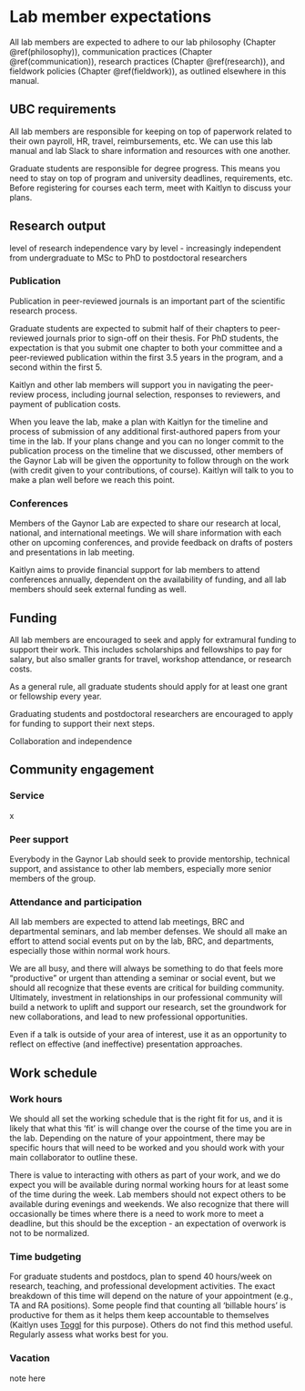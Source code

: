 # Lab member expectations {#expectations}

All lab members are expected to adhere to our lab philosophy (Chapter \@ref(philosophy)), communication practices (Chapter \@ref(communication)), research practices (Chapter \@ref(research)), and fieldwork policies (Chapter \@ref(fieldwork)), as outlined elsewhere in this manual.


## UBC requirements

All lab members are responsible for keeping on top of paperwork related to their own payroll, HR, travel, reimbursements, etc. We can use this lab manual and lab Slack to share information and resources with one another.

Graduate students are responsible for degree progress. This means you need to stay on top of program and university deadlines, requirements, etc. Before registering for courses each term, meet with Kaitlyn to discuss your plans.

## Research output

level of research independence vary by level - increasingly independent from undergraduate to MSc to PhD to postdoctoral researchers

### Publication

Publication in peer-reviewed journals is an important part of the scientific research process. 

Graduate students are expected to submit half of their chapters to peer-reviewed journals prior to sign-off on their thesis. For PhD students, the expectation is that you submit one chapter to both your committee and a peer-reviewed publication within the first 3.5 years in the program, and a second within the first 5.

Kaitlyn and other lab members will support you in navigating the peer-review process, including journal selection, responses to reviewers, and payment of publication costs.

When you leave the lab, make a plan with Kaitlyn for the timeline and process of submission of any additional first-authored papers from your time in the lab. If your plans change and you can no longer commit to the publication process on the timeline that we discussed, other members of the Gaynor Lab will be given the opportunity to follow through on the work (with credit given to your contributions, of course). Kaitlyn will talk to you to make a plan well before we reach this point.


### Conferences

Members of the Gaynor Lab are expected to share our research at local, national, and international meetings. We will share information with each other on upcoming conferences, and provide feedback on drafts of posters and presentations in lab meeting.

Kaitlyn aims to provide financial support for lab members to attend conferences annually, dependent on the availability of funding, and all lab members should seek external funding as well.

## Funding

All lab members are encouraged to seek and apply for extramural funding to support their work. This includes scholarships and fellowships to pay for salary, but also smaller grants for travel, workshop attendance, or research costs.

As a general rule, all graduate students should apply for at least one grant or fellowship every year. 

Graduating students and postdoctoral researchers are encouraged to apply for funding to support their next steps.

Collaboration and independence


## Community engagement

### Service

x

### Peer support

Everybody in the Gaynor Lab should seek to provide mentorship, technical support, and assistance to other lab members, especially more senior members of the group.

### Attendance and participation

All lab members are expected to attend lab meetings, BRC and departmental seminars, and lab member defenses. We should all make an effort to attend social events put on by the lab, BRC, and departments, especially those within normal work hours. 

We are all busy, and there will always be something to do that feels more "productive" or urgent than attending a seminar or social event, but we should all recognize that these events are critical for building community. Ultimately, investment in relationships in our professional community will build a network to uplift and support our research, set the groundwork for new collaborations, and lead to new professional opportunities.

Even if a talk is outside of your area of interest, use it as an opportunity to reflect on effective (and ineffective) presentation approaches.

## Work schedule

### Work hours

We should all set the working schedule that is the right fit for us, and it is likely that what this 'fit' is will change over the course of the time you are in the lab. Depending on the nature of your appointment, there may be specific hours that will need to be worked and you should work with your main collaborator to outline these. 

There is value to interacting with others as part of your work, and we do expect you will be available during normal working hours for at least some of the time during the week. Lab members should not expect others to be available during evenings and weekends. We also recognize that there will occasionally be times where there is a need to work more to meet a deadline, but this should be the exception - an expectation of overwork is not to be normalized.

### Time budgeting

For graduate students and postdocs, plan to spend 40 hours/week on research, teaching, and professional development activities. The exact breakdown of this time will depend on the nature of your appointment (e.g., TA and RA positions). Some people find that counting all 'billable hours' is productive for them as it helps them keep accountable to themselves (Kaitlyn uses [Toggl](https://toggl.com) for this purpose). Others do not find this method useful. Regularly assess what works best for you.  

### Vacation

note here




